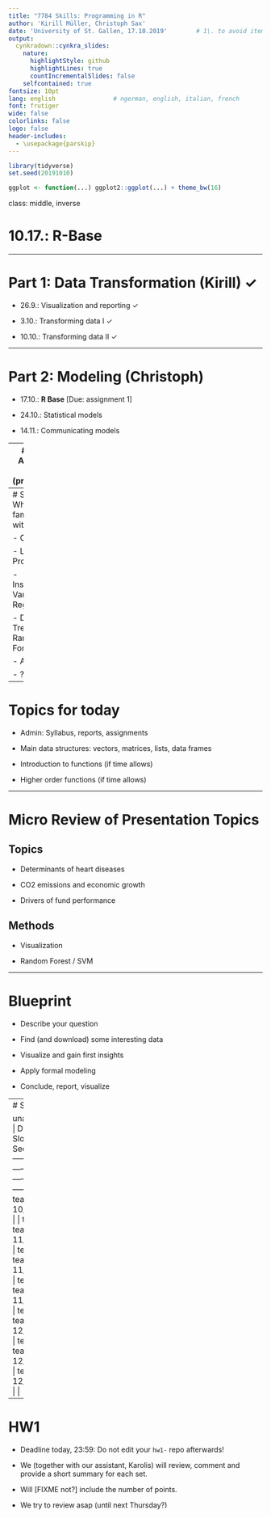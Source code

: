 ```yaml
---
title: "7784 Skills: Programming in R"
author: 'Kirill Müller, Christoph Sax'
date: 'University of St. Gallen, 17.10.2019'        # 1\. to avoid itemizing
output:
  cynkradown::cynkra_slides:
    nature:
      highlightStyle: github
      highlightLines: true
      countIncrementalSlides: false
    selfcontained: true
fontsize: 10pt
lang: english                # ngerman, english, italian, french
font: frutiger
wide: false
colorlinks: false
logo: false
header-includes:
  - \usepackage{parskip}
---
```


```r
library(tidyverse)
set.seed(20191010)

ggplot <- function(...) ggplot2::ggplot(...) + theme_bw(16)
```

class: middle, inverse

# 10.17.: R-Base


---

# Part 1: Data Transformation (Kirill) ✓

- 26.9.: Visualization and reporting ✓

- 3.10.: Transforming data I ✓

- 10.10.: Transforming data II ✓

---

# Part 2: Modeling (Christoph)

- 17.10.: **R Base** [Due: assignment 1]

- 24.10.: Statistical models

- 14.11.: Communicating models

---
# Part 3: Advanced Topics (preliminary)

- 21.11.: Transforming data III  [Due: assignment 2]

- 28.11.: Data Sources

- 5.12.: Statistical models II

- 12.12.: Workflow Review  [Due: assignment 3]

- 19.12.: Workflow review II  [Due: report]

---
# Survey: Who is familiar with...

- OLS

- Logit (or Probit)

- Instrumental Variable (IV) Regression

- Decision Trees, Random Forest

- ARIMA

- ???

---
# Topics for today

- Admin: Syllabus, reports, assignments

- Main data structures: vectors, matrices, lists, data frames

- Introduction to functions (if time allows)

- Higher order functions (if time allows)


---

# Micro Review of Presentation Topics


## Topics

- Determinants of heart diseases

- CO2 emissions and economic growth

- Drivers of fund performance


## Methods

- Visualization

- Random Forest / SVM

---

# Blueprint

- Describe your question

- Find (and download) some interesting data

- Visualize and gain first insights

- Apply formal modeling

- Conclude, report, visualize


---
# Schedule

unassigned |  Date       | First Slot | Second Slot
-----------|-------------|------------|------------
team04     |  10/24/2019 |            | team10
team12     |  11/14/2019 | team09     | team03
           |  11/21/2019 | team12     | team01
           |  11/28/2019 | team07     | team05
           |  12/05/2019 | team06     | team11
           |  12/12/2019 | team08     |
           |  12/19/2019 |            |


---

# HW1

- Deadline today, 23:59: Do not edit your `hw1-` repo afterwards!

- We (together with our assistant, Karolis) will review, comment and provide a short summary for each set.

- Will [FIXME not?] include the number of points.

- We try to review asap (until next Thursday?)



